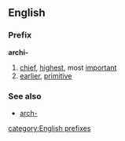 ==English==
===Prefix===
'''archi-'''
# [[chief]], [[highest]], most [[important]]
# [[earlier]], [[primitive]]

===See also===
*[[arch-]]
[[category:English prefixes]]